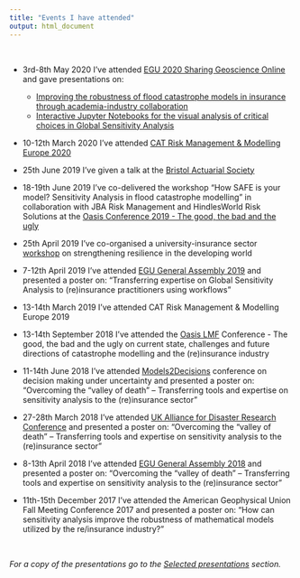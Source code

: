 ```yaml
---
title: "Events I have attended"
output: html_document
---
```


<br> 


- 3rd-8th May 2020 I've attended [EGU 2020 Sharing Geoscience Online](https://egu2020.eu/) and gave presentations on:
  - [Improving the robustness of flood catastrophe models in insurance through academia-industry collaboration](https://meetingorganizer.copernicus.org/EGU2020/EGU2020-10037.html) 
  - [Interactive Jupyter Notebooks for the visual analysis of critical choices in Global Sensitivity Analysis](https://meetingorganizer.copernicus.org/EGU2020/EGU2020-18831.html)

- 10-12th March 2020 I've attended [CAT Risk Management & Modelling Europe 2020](http://catrisklondon.aventedge.com/)

- 25th June 2019 I've given a talk at the [Bristol Actuarial Society](http://www.bristolactuaries.org/)

- 18-19th June 2019 I've co-delivered the workshop "How SAFE is your model? Sensitivity Analysis in flood catastrophe modelling" in collaboration with JBA Risk Management and HindlesWorld Risk Solutions at the [Oasis Conference 2019 - The good, the bad and the ugly](https://oasislmf.org/application/files/6415/8074/3163/Agenda2019_OasisConference.pdf)

- 25th April 2019 I've co-organised a university-insurance sector [workshop](http://www.bristol.ac.uk/engineering/events/2019/resilience.html) on
strengthening resilience in the developing world 

- 7-12th April 2019 I've attended [EGU General Assembly 2019](https://www.egu2019.eu/) and presented a poster on: "Transferring expertise on Global Sensitivity Analysis to (re)insurance practitioners using workflows"

- 13-14th March 2019 I've attended CAT Risk Management & Modelling Europe 2019

- 13-14th September 2018 I've attended the [Oasis LMF](https://oasislmf.org) Conference - The good, the bad and the ugly on current state, challenges and future directions of catastrophe modelling and the (re)insurance industry

- 11-14th June 2018 I've attended [Models2Decisions](http://blogs.exeter.ac.uk/models2decisions/events/m2d-2018-annual-conference/) conference on decision making under uncertainty and presented a poster on: "Overcoming the “valley of death” – Transferring tools and expertise on sensitivity analysis to the (re)insurance sector"

- 27-28th March 2018 I've attended [UK Alliance for Disaster Research Conference](http://ukadr.org/conference2018.html) and presented a poster on: "Overcoming the “valley of death” – Transferring tools and expertise on sensitivity analysis to the (re)insurance sector"

- 8-13th April 2018 I've attended [EGU General Assembly 2018](https://egu2018.eu/) and presented a poster on: "Overcoming the “valley of death” – Transferring tools and expertise on sensitivity analysis to the (re)insurance sector"

- 11th-15th December 2017 I've attended the American Geophysical Union Fall Meeting Conference 2017 and presented a poster on: "How can sensitivity analysis improve the robustness of mathematical models utilized by the re/insurance industry?"

<br> 

_For a copy of the presentations go to the [Selected presentations](https://safe-insurance.uk/Outputs.html#selected_presentations) section._





